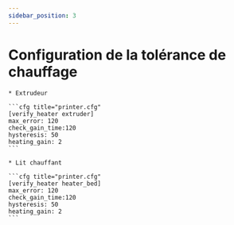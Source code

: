 ```yaml
---
sidebar_position: 3
---
```


# Configuration de la tolérance de chauffage

    * Extrudeur

    ```cfg title="printer.cfg"
    [verify_heater extruder]
    max_error: 120
    check_gain_time:120
    hysteresis: 50
    heating_gain: 2
    ```
       
    * Lit chauffant

    ```cfg title="printer.cfg"
    [verify_heater heater_bed]
    max_error: 120
    check_gain_time:120
    hysteresis: 50
    heating_gain: 2
    ```